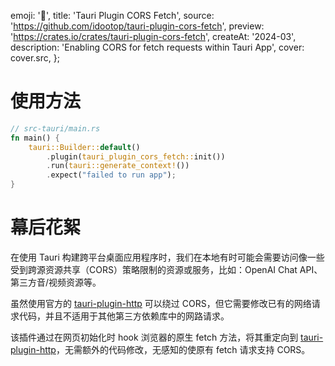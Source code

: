 
  emoji: '🦀',
  title: 'Tauri Plugin CORS Fetch',
  source: 'https://github.com/idootop/tauri-plugin-cors-fetch',
  preview: 'https://crates.io/crates/tauri-plugin-cors-fetch',
  createAt: '2024-03',
  description: 'Enabling CORS for fetch requests within Tauri App',
  cover: cover.src,
};

# 使用方法

```rust
// src-tauri/main.rs
fn main() {
    tauri::Builder::default()
        .plugin(tauri_plugin_cors_fetch::init())
        .run(tauri::generate_context!())
        .expect("failed to run app");
}
```

# 幕后花絮

在使用 Tauri 构建跨平台桌面应用程序时，我们在本地有时可能会需要访问像一些受到跨源资源共享（CORS）策略限制的资源或服务，比如：OpenAI Chat API、第三方音/视频资源等。

虽然使用官方的 [tauri-plugin-http](https://crates.io/crates/tauri-plugin-http) 可以绕过 CORS，但它需要修改已有的网络请求代码，并且不适用于其他第三方依赖库中的网路请求。

该插件通过在网页初始化时 hook 浏览器的原生 fetch 方法，将其重定向到 [tauri-plugin-http](https://crates.io/crates/tauri-plugin-http)，无需额外的代码修改，无感知的使原有 fetch 请求支持 CORS。
